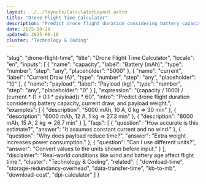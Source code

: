 ```yaml
---
layout: ../../layouts/CalculatorLayout.astro
title: "Drone Flight Time Calculator"
description: "Predict drone flight duration considering battery capacity, current draw, and payload weight."
date: 2025-09-10
updated: 2025-09-10
cluster: "Technology & Coding"
---
```


  "slug": "drone-flight-time",
  "title": "Drone Flight Time Calculator",
  "locale": "en",
  "inputs": [
    {
      "name": "capacity",
      "label": "Battery (mAh)",
      "type": "number",
      "step": "any",
      "placeholder": "5000"
    },
    {
      "name": "current",
      "label": "Current Draw (A)",
      "type": "number",
      "step": "any",
      "placeholder": "10"
    },
    {
      "name": "payload",
      "label": "Payload (kg)",
      "type": "number",
      "step": "any",
      "placeholder": "0"
    }
  ],
  "expression": "(capacity / 1000) / (current * (1 + 0.1 * payload)) * 60",
  "intro": "Predict drone flight duration considering battery capacity, current draw, and payload weight.",
  "examples": [
    {
      "description": "5000 mAh, 10 A, 0 kg ⇒ 30 min"
    },
    {
      "description": "6000 mAh, 12 A, 1 kg ⇒ 27.3 min"
    },
    {
      "description": "8000 mAh, 15 A, 2 kg ⇒ 26.7 min"
    }
  ],
  "faqs": [
    {
      "question": "How accurate is this estimate?",
      "answer": "It assumes constant current and no wind."
    },
    {
      "question": "Why does payload reduce time?",
      "answer": "Extra weight increases power consumption."
    },
    {
      "question": "Can I use different units?",
      "answer": "Convert values to the units shown before input."
    }
  ],
  "disclaimer": "Real-world conditions like wind and battery age affect flight time.",
  "cluster": "Technology & Coding",
  "related": [
    "download-time",
    "storage-redundancy-overhead",
    "data-transfer-time",
    "kb-to-mb",
    "download-cost",
    "dpi-calculator"
  ]
}

<Calculator schema={schema} />
